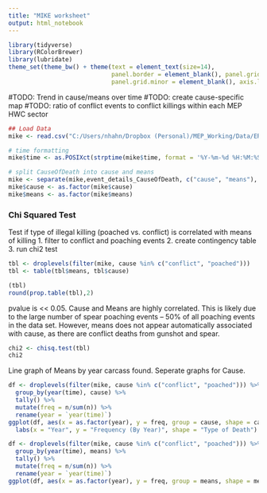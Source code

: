 ```yaml
---
title: "MIKE worksheet"
output: html_notebook
---
```


```r
library(tidyverse)
library(RColorBrewer)
library(lubridate)
theme_set(theme_bw() + theme(text = element_text(size=14), 
                             panel.border = element_blank(), panel.grid.major = element_blank(),
                             panel.grid.minor = element_blank(), axis.line = element_line(colour = "black"))) 
```


#TODO: Trend in cause/means over time
#TODO: create cause-specific map 
#TODO: ratio of conflict events to conflict killings within each MEP HWC sector

```r
## Load Data
mike <- read.csv("C:/Users/nhahn/Dropbox (Personal)/MEP_Working/Data/ER_Events/events_csv/MEP-MIKE.csv")

# time formatting
mike$time <- as.POSIXct(strptime(mike$time, format = '%Y-%m-%d %H:%M:%S'))

# split CauseOfDeath into cause and means
mike <- separate(mike,event_details_CauseOfDeath, c("cause", "means"), sep = "_", remove = FALSE, extra = "merge")
mike$cause <- as.factor(mike$cause)
mike$means <- as.factor(mike$means)

```

### Chi Squared Test
Test if type of illegal killing (poached vs. conflict) is correlated with means of killing
1. filter to conflict and poaching events
2. create contingency table
3. run chi2 test

```r
tbl <- droplevels(filter(mike, cause %in% c("conflict", "poached")))
tbl <- table(tbl$means, tbl$cause)

(tbl)
round(prop.table(tbl),2)
```

pvalue is << 0.05. Cause and Means are highly correlated. This is likely due to the large number of spear poaching events -- 50% of all poaching events in the data set. However, means does not appear automatically associated with cause, as there are conflict deaths from gunshot and spear. 
```r
chi2 <- chisq.test(tbl)
chi2
```

Line graph of Means by year carcass found. Seperate graphs for Cause. 
```r
df <- droplevels(filter(mike, cause %in% c("conflict", "poached"))) %>%
  group_by(year(time), cause) %>%
  tally() %>%
  mutate(freq = n/sum(n)) %>%
  rename(year = `year(time)`)
ggplot(df, aes(x = as.factor(year), y = freq, group = cause, shape = cause)) + geom_point() + geom_line() +
  labs(x = "Year", y = "Frequency (By Year)", shape = "Type of Death")

df <- droplevels(filter(mike, cause %in% c("conflict", "poached"))) %>%
  group_by(year(time), means) %>%
  tally() %>%
  mutate(freq = n/sum(n)) %>%
  rename(year = `year(time)`)
ggplot(df, aes(x = as.factor(year), y = freq, group = means, shape = means)) + geom_line() + geom_point() + scale_shape_manual(values = as.integer(unique(df$means)))


```


